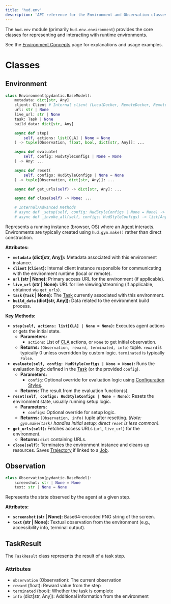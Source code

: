 ```yaml
---
title: 'hud.env'
description: 'API reference for the Environment and Observation classes'
---
```


The `hud.env` module (primarily `hud.env.environment`) provides the core classes for representing and interacting with runtime environments.

See the [Environment Concepts](/concepts/environment) page for explanations and usage examples.

# Classes

## Environment

```python
class Environment(pydantic.BaseModel):
    metadata: dict[str, Any]
    client: Client # Internal client (LocalDocker, RemoteDocker, Remote)
    url: str | None
    live_url: str | None
    task: Task | None
    build_data: dict[str, Any]

    async def step(
        self, actions: list[CLA] | None = None
    ) -> tuple[Observation, float, bool, dict[str, Any]]: ...

    async def evaluate(
        self, config: HudStyleConfigs | None = None
    ) -> Any: ...

    async def reset(
        self, configs: HudStyleConfigs | None = None
    ) -> tuple[Observation, dict[str, Any]]: ...

    async def get_urls(self) -> dict[str, Any]: ...

    async def close(self) -> None: ...

    # Internal/Advanced Methods
    # async def _setup(self, config: HudStyleConfigs | None = None) -> None: ...
    # async def _invoke_all(self, configs: HudStyleConfigs) -> list[Any]: ...
```

Represents a running instance (browser, OS) where an [Agent](/concepts/agent) interacts. Environments are typically created using `hud.gym.make()` rather than direct construction.

**Attributes:**

*   **`metadata` (dict[str, Any]):** Metadata associated with this environment instance.
*   **`client` (`Client`):** Internal client instance responsible for communicating with the environment runtime (local or remote).
*   **`url` (str | None):** Primary access URL for the environment (if applicable).
*   **`live_url` (str | None):** URL for live viewing/streaming (if applicable, obtained via `get_urls`).
*   **`task` (`Task` | None):** The [Task](/concepts/task) currently associated with this environment.
*   **`build_data` (dict[str, Any]):** Data related to the environment build process.

**Key Methods:**

*   **`step(self, actions: list[CLA] | None = None)`:** Executes agent actions or gets the initial state.
    *   **Parameters:**
        *   `actions`: List of [CLA](/concepts/adapter) actions, or `None` to get initial observation.
    *   **Returns:** `(Observation, reward, terminated, info)` tuple. `reward` is typically 0 unless overridden by custom logic. `terminated` is typically `False`.
*   **`evaluate(self, config: HudStyleConfigs | None = None)`:** Runs the evaluation logic defined in the [Task](/concepts/task) (or the provided `config`).
    *   **Parameters:**
        *   `config`: Optional override for evaluation logic using [Configuration Styles](/concepts/task#configuration-styles).
    *   **Returns:** The result from the evaluation function(s).
*   **`reset(self, configs: HudStyleConfigs | None = None)`:** Resets the environment state, usually running setup logic.
    *   **Parameters:**
        *   `configs`: Optional override for setup logic.
    *   **Returns:** `(Observation, info)` tuple after resetting. *(Note: `gym.make(task)` handles initial setup; direct `reset` is less common).*
*   **`get_urls(self)`:** Fetches access URLs (`url`, `live_url`) for the environment.
    *   **Returns:** `dict` containing URLs.
*   **`close(self)`:** Terminates the environment instance and cleans up resources. Saves [Trajectory](/concepts/trajectory) if linked to a [Job](/concepts/job).

## Observation

```python
class Observation(pydantic.BaseModel):
    screenshot: str | None = None
    text: str | None = None
```

Represents the state observed by the agent at a given step.

**Attributes:**

*   **`screenshot` (str | None):** Base64-encoded PNG string of the screen.
*   **`text` (str | None):** Textual observation from the environment (e.g., accessibility info, terminal output).

## TaskResult

The `TaskResult` class represents the result of a task step.

### Attributes

- `observation` (Observation): The current observation
- `reward` (float): Reward value from the step
- `terminated` (bool): Whether the task is complete
- `info` (dict[str, Any]): Additional information from the environment
